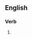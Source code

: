 {{also|PEGylating}}

==English==

===Verb===
{{head|en|present participle}}

# {{present participle of|pegylate|lang=en|nocat=1}} {{alternative form of|lang=en|PEGylating}}